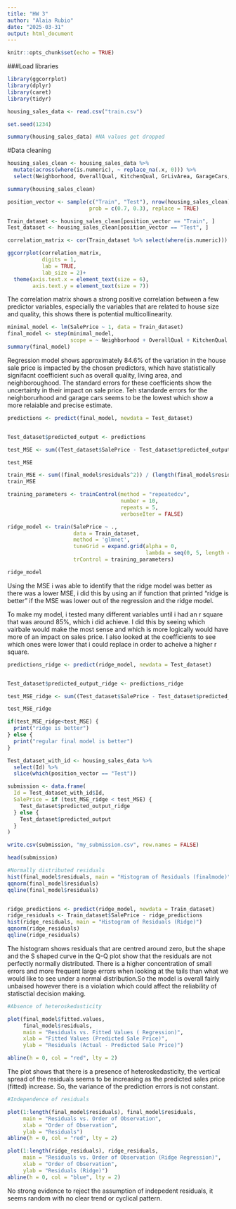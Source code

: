 ```yaml
---
title: "HW 3"
author: "Alaia Rubio"
date: "2025-03-31"
output: html_document
---
```


```r
knitr::opts_chunk$set(echo = TRUE)
```


###Load libraries 
```r
library(ggcorrplot)
library(dplyr)
library(caret)
library(tidyr)

```


```r
housing_sales_data <- read.csv("train.csv")
```

```r
set.seed(1234)

summary(housing_sales_data) #NA values get dropped 
```

#Data cleaning 
```r

housing_sales_clean <- housing_sales_data %>%
  mutate(across(where(is.numeric), ~ replace_na(.x, 0))) %>%
  select(Neighborhood, OverallQual, KitchenQual, GrLivArea, GarageCars, X1stFlrSF, YearBuilt, LotArea, BedroomAbvGr, X2ndFlrSF , MSSubClass, SalePrice)

summary(housing_sales_clean)
```


```r
position_vector <- sample(c("Train", "Test"), nrow(housing_sales_clean), 
                          prob = c(0.7, 0.3), replace = TRUE)

Train_dataset <- housing_sales_clean[position_vector == "Train", ]
Test_dataset <- housing_sales_clean[position_vector == "Test", ]
```


```r
correlation_matrix <- cor(Train_dataset %>% select(where(is.numeric)))

ggcorrplot(correlation_matrix,
           digits = 1,
           lab = TRUE,
           lab_size = 2)+
  theme(axis.text.x = element_text(size = 6),  
        axis.text.y = element_text(size = 7))


```
The correlation matrix shows a strong positive correlation between a few predictor variables, especially the variables that are related to house size and quality, this shows there is potential multicollinearity. 


```r
minimal_model <- lm(SalePrice ~ 1, data = Train_dataset)
final_model <- step(minimal_model, 
                    scope = ~ Neighborhood + OverallQual + KitchenQual + GrLivArea + GarageCars + X1stFlrSF + YearBuilt + LotArea + BedroomAbvGr + X2ndFlrSF + MSSubClass)
summary(final_model)
```

Regression model shows approximately 84.6% of the variation in the house sale price is impacted by the chosen predictors, which have statistically signifacnt coefficient such as overall quality, living area, and neighboroughood. The standard errors for these coefficients show the uncertainty in their impact on sale price. Teh standarde errors for the neighborurhood and garage cars seems to be the lowest which show a more relaiable and precise estimate. 

```r
predictions <- predict(final_model, newdata = Test_dataset)


Test_dataset$predicted_output <- predictions
```

```r
test_MSE <- sum((Test_dataset$SalePrice - Test_dataset$predicted_output)^2) / (nrow(Test_dataset) - final_model$rank)

test_MSE

```

```r
train_MSE <- sum((final_model$residuals^2)) / (length(final_model$residuals) - final_model$rank)
train_MSE
```

```r

training_parameters <- trainControl(method = "repeatedcv", 
                                    number = 10, 
                                    repeats = 5, 
                                    verboseIter = FALSE)

ridge_model <- train(SalePrice ~ ., 
                     data = Train_dataset,
                     method = 'glmnet',
                     tuneGrid = expand.grid(alpha = 0, 
                                            lambda = seq(0, 5, length = 50)),
                     trControl = training_parameters)

ridge_model

```

Using the MSE i was able to identify that the ridge model was better as there was a lower MSE, i did this by using an if function that printed "ridge is better" if the MSE was lower out of the regression and the ridge model. 

To make my model, i tested many different variables until i had an r square that was around 85%, which i did achieve. I did this by seeing which vairbale would make the most sense and which is more logically would have more of an impact on sales price. I also looked at the coefficients to see which ones were lower that i could replace in order to acheive a higher r square. 


```r
predictions_ridge <- predict(ridge_model, newdata = Test_dataset)


Test_dataset$predicted_output_ridge <- predictions_ridge
```


```r
test_MSE_ridge <- sum((Test_dataset$SalePrice - Test_dataset$predicted_output_ridge)^2) / (nrow(Test_dataset) - final_model$rank)

test_MSE_ridge
```

```r
if(test_MSE_ridge<test_MSE) {
  print("ridge is better")
} else {
  print("regular final model is better")
}


```

```r
Test_dataset_with_id <- housing_sales_data %>%
  select(Id) %>%
  slice(which(position_vector == "Test"))

submission <- data.frame(
  Id = Test_dataset_with_id$Id,
  SalePrice = if (test_MSE_ridge < test_MSE) {
    Test_dataset$predicted_output_ridge
  } else {
    Test_dataset$predicted_output
  }
)

write.csv(submission, "my_submission.csv", row.names = FALSE)

head(submission)
```


```r
#Normally distributed residuals
hist(final_model$residuals, main = "Histogram of Residuals (finalmode)")
qqnorm(final_model$residuals)
qqline(final_model$residuals)


ridge_predictions <- predict(ridge_model, newdata = Train_dataset)
ridge_residuals <- Train_dataset$SalePrice - ridge_predictions
hist(ridge_residuals, main = "Histogram of Residuals (Ridge)")
qqnorm(ridge_residuals)
qqline(ridge_residuals)
```
The histogram shows residuals that are centred around zero, but the shape and the S shaped curve in the Q-Q plot show that the residuals are not perfectly normally distributed. There is a higher concentration of small errors and more frequent large errors when looking at the tails than what we would like to see under a normal distribution.So the model is overall fairly unbaised however there is a violation which could affect the reliability of statisctial decision making. 


```r
#Absence of heteroskedasticity 

plot(final_model$fitted.values,
     final_model$residuals,
     main = "Residuals vs. Fitted Values ( Regression)",
     xlab = "Fitted Values (Predicted Sale Price)",
     ylab = "Residuals (Actual - Predicted Sale Price)")

abline(h = 0, col = "red", lty = 2)

```
The plot shows that there is a presence of heteroskedasticity, the vertical spread of the residuals seems to be increasing as the predicted sales price (fitted) increase. So, the variance of the prediction errors is not constant. 


```r
#Independence of residuals 

plot(1:length(final_model$residuals), final_model$residuals,
     main = "Residuals vs. Order of Observation",
     xlab = "Order of Observation",
     ylab = "Residuals")
abline(h = 0, col = "red", lty = 2)

plot(1:length(ridge_residuals), ridge_residuals,
     main = "Residuals vs. Order of Observation (Ridge Regression)",
     xlab = "Order of Observation",
     ylab = "Residuals (Ridge)")
abline(h = 0, col = "blue", lty = 2)

```
No strong evidence to reject the assumption of indepedent residuals, it seems random with no clear trend or cyclical pattern. 




